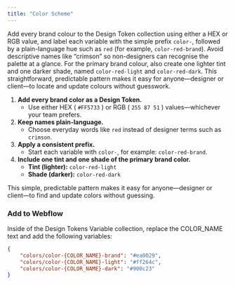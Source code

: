 ```yaml
---
title: "Color Scheme"
---
```


Add every brand colour to the Design Token collection using either a HEX or RGB value, and label each variable with the simple prefix `color-`, followed by a plain-language hue such as `red` (for example, `color-red-brand`). Avoid descriptive names like “crimson” so non-designers can recognise the palette at a glance. For the primary brand colour, also create one lighter tint and one darker shade, named `color-red-light` and `color-red-dark`. This straightforward, predictable pattern makes it easy for anyone—designer or client—to locate and update colours without guesswork.

1. **Add every brand color as a Design Token.**
   - Use either HEX ( `#FF5733` ) or RGB ( `255 87 51` ) values—whichever your team prefers.
2. **Keep names plain-language.**
   - Choose everyday words like `red` instead of designer terms such as `crimson`.
3. **Apply a consistent prefix.**
   - Start each variable with `color-`, for example: `color-red-brand`.
4. **Include one tint and one shade of the primary brand color.**
   - **Tint (lighter):** `color-red-light`
   - **Shade (darker):** `color-red-dark`

This simple, predictable pattern makes it easy for anyone—designer or client—to find and update colors without guessing.

### Add to Webflow

Inside of the Design Tokens Variable collection, replace the COLOR_NAME text and add the following variables:

```json
{
	"colors/color-{COLOR_NAME}-brand": "#ea0029",
	"colors/color-{COLOR_NAME}-light": "#ff264c",
	"colors/color-{COLOR_NAME}-dark": "#900c23"
}
```